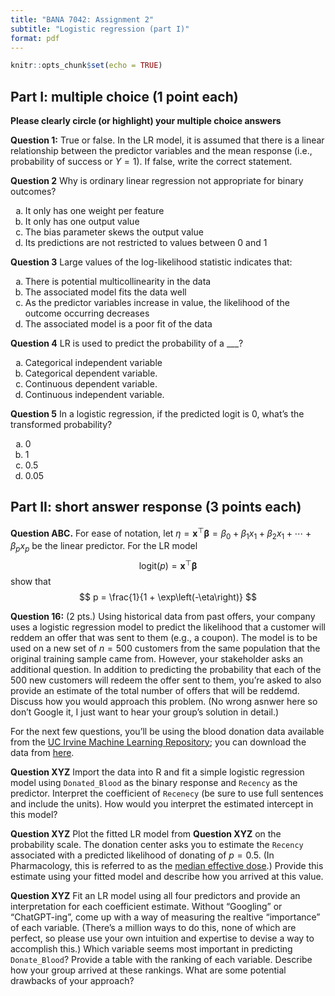 ```yaml
---
title: "BANA 7042: Assignment 2"
subtitle: "Logistic regression (part I)"
format: pdf
---
```


```r
knitr::opts_chunk$set(echo = TRUE)
```

## Part I: multiple choice (1 point each)

**Please clearly circle (or highlight) your multiple choice answers**

**Question 1:** True or false. In the LR model, it is assumed that there is a linear relationship between the predictor variables and the mean response (i.e., probability of success or $Y = 1$). If false, write the correct statement.

**Question 2** Why is ordinary linear regression not appropriate for binary outcomes?

a. It only has one weight per feature
b. It only has one output value
c. The bias parameter skews the output value
d. Its predictions are not restricted to values between 0 and 1


**Question 3** Large values of the log-likelihood statistic indicates that:

a. There is potential multicollinearity in the data
b. The associated model fits the data well
c. As the predictor variables increase in value, the likelihood of the outcome occurring decreases
d. The associated model is a poor fit of the data

**Question 4** LR is used to predict the probability of a ___?

a. Categorical independent variable
b. Categorical dependent variable.
c. Continuous dependent variable.
d. Continuous independent variable.

**Question 5** In a logistic regression, if the predicted logit is 0, what’s the transformed probability?

a. 0
b. 1
c. 0.5
d. 0.05


## Part II: short answer response (3 points each)

**Question ABC.** For ease of notation, let $\eta = \boldsymbol{x}^\top\boldsymbol{\beta} = \beta_0 + \beta_1 x_1 + \beta_2 x_1 + \cdots + \beta_p x_p$ be the linear predictor. For the LR model 
$$
\mathrm{logit}\left(p\right) = \boldsymbol{x}^\top\boldsymbol{\beta}
$$
show that 
$$
p = \frac{1}{1 + \exp\left(-\eta\right)}
$$

**Question 16:** (2 pts.) Using historical data from past offers, your company uses a logistic regression model to predict the likelihood that a customer will reddem an offer that was sent to them (e.g., a coupon). The model is to be used on a new set of $n = 500$ customers from the same population that the original training sample came from. However, your stakeholder asks an additional question. In addition to predicting the probability that each of the 500 new customers will redeem the offer sent to them, you're asked to also provide an estimate of the total number of offers that will be reddemd. Discuss how you would approach this problem. (No wrong asnwer here so don't Google it, I just want to hear your group's solution in detail.)

For the next few questions, you'll be using the blood donation data available from the [UC Irvine Machine Learning Repository](https://archive.ics.uci.edu/); you can download the data from [here](https://archive.ics.uci.edu/dataset/176/blood+transfusion+service+center).

**Question XYZ** Import the data into R and fit a simple logistic regression model using `Donated_Blood` as the binary response and `Recency` as the predictor. Interpret the coefficient of `Recenecy` (be sure to use full sentences and include the units). How would you interpret the estimated intercept in this model?

**Question XYZ** Plot the fitted LR model from **Question XYZ** on the probability scale. The donation center asks you to estimate the `Recency` associated with a predicted likelihood of donating of $p = 0.5$. (In Pharmacology, this is referred to as the [median effective dose](https://en.wikipedia.org/wiki/Effective_dose_(pharmacology)).) Provide this estimate using your fitted model and describe how you arrived at this value.

**Question XYZ** Fit an LR model using all four predictors and provide an interpretation for each coefficient estimate. Without "Googling" or "ChatGPT-ing", come up with a way of measuring the realtive "importance" of each variable. (There's a million ways to do this, none of which are perfect, so please use your own intuition and expertise to devise a way to accomplish this.) Which variable seems most important in predicting `Donate_Blood`? Provide a table with the ranking of each variable. Describe how your group arrived at these rankings. What are some potential drawbacks of your approach?

